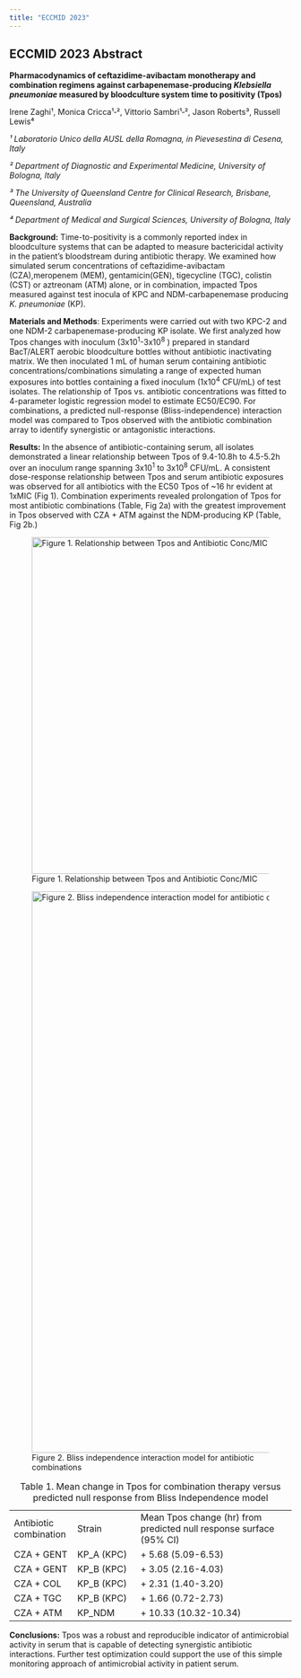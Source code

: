 ```yaml
---
title: "ECCMID 2023"
---
```


## ECCMID 2023 Abstract

**Pharmacodynamics of ceftazidime-avibactam monotherapy and combination regimens against carbapenemase-producing *Klebsiella pneumoniae* measured by bloodculture system time to positivity (Tpos)**

Irene Zaghi¹, Monica Cricca¹‐², Vittorio Sambri¹‐², Jason Roberts³, Russell Lewis⁴

*¹ Laboratorio Unico della AUSL della Romagna, in Pievesestina di Cesena, Italy*

*² Department of Diagnostic and Experimental Medicine, University of Bologna, Italy*

*³ The University of Queensland Centre for Clinical Research, Brisbane, Queensland, Australia*

*⁴ Department of Medical and Surgical Sciences, University of Bologna, Italy*

**Background:** Time-to-positivity is a commonly reported index in bloodculture systems that can be adapted to measure bactericidal activity in the patient's bloodstream during antibiotic therapy. We examined how simulated serum concentrations of ceftazidime-avibactam (CZA),meropenem (MEM), gentamicin(GEN), tigecycline (TGC), colistin (CST) or aztreonam (ATM) alone, or in combination, impacted Tpos measured against test inocula of KPC and NDM-carbapenemase producing *K. pneumoniae* (KP).

**Materials and Methods**: Experiments were carried out with two KPC-2 and one NDM-2 carbapenemase-producing KP isolate. We first analyzed how Tpos changes with inoculum (3x10^1^-3x10^8^ ) prepared in standard BacT/ALERT aerobic bloodculture bottles without antibiotic inactivating matrix. We then inoculated 1 mL of human serum containing antibiotic concentrations/combinations simulating a range of expected human exposures into bottles containing a fixed inoculum (1x10^4^ CFU/mL) of test isolates. The relationship of Tpos vs. antibiotic concentrations was fitted to 4-parameter logistic regression model to estimate EC50/EC90. For combinations, a predicted null-response (Bliss-independence) interaction model was compared to Tpos observed with the antibiotic combination array to identify synergistic or antagonistic interactions.

**Results:** In the absence of antibiotic-containing serum, all isolates demonstrated a linear relationship between Tpos of 9.4-10.8h to 4.5-5.2h over an inoculum range spanning 3x10^1^ to 3x10^8^ CFU/mL. A consistent dose-response relationship between Tpos and serum antibiotic exposures was observed for all antibiotics with the EC50 Tpos of \~16 hr evident at 1xMIC (Fig 1). Combination experiments revealed prolongation of Tpos for most antibiotic combinations (Table, Fig 2a) with the greatest improvement in Tpos observed with CZA + ATM against the NDM-producing KP (Table, Fig 2b.)

![Figure 1. Relationship between Tpos and Antibiotic Conc/MIC](ESCMID_abstract_Fig1.png){fig-align="center" width="600"}

![Figure 2. Bliss independence interaction model for antibiotic combinations](ESCMIDabstract_Fig2.png){fig-align="center" width="1000"}

|                        |            |                                                                     |
|----------------|----------------|---------------------------------------|
| Antibiotic combination | Strain     | Mean Tpos change (hr) from predicted null response surface (95% CI) |
| CZA + GENT             | KP_A (KPC) | \+ 5.68 (5.09-6.53)                                                 |
| CZA + GENT             | KP_B (KPC) | \+ 3.05 (2.16-4.03)                                                 |
| CZA + COL              | KP_B (KPC) | \+ 2.31 (1.40-3.20)                                                 |
| CZA + TGC              | KP_B (KPC) | \+ 1.66 (0.72-2.73)                                                 |
| CZA + ATM              | KP_NDM     | \+ 10.33 (10.32-10.34)                                              |

: Table 1. Mean change in Tpos for combination therapy versus predicted null response from Bliss Independence model

**Conclusions:** Tpos was a robust and reproducible indicator of antimicrobial activity in serum that is capable of detecting synergistic antibiotic interactions. Further test optimization could support the use of this simple monitoring approach of antimicrobial activity in patient serum.
